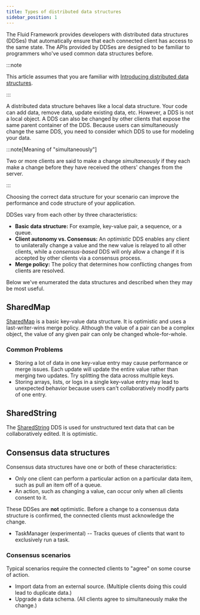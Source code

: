 ```yaml
---
title: Types of distributed data structures
sidebar_position: 1
---
```


The Fluid Framework provides developers with distributed data structures (DDSes) that automatically ensure that each
connected client has access to the same state. The APIs provided by DDSes are designed to be familiar to programmers
who've used common data structures before.

:::note

This article assumes that you are familiar with
[Introducing distributed data structures](/docs/build/dds).

:::

A distributed data structure behaves like a local data structure. Your code can add data, remove data, update existing data,
etc.
However, a DDS is not a local object.
A DDS can also be changed by other clients that expose the same parent container of the DDS.
Because users can simultaneously change the same DDS, you need to consider which DDS to use for modeling your data.

:::note[Meaning of "simultaneously"]

Two or more clients are said to make a change *simultaneously* if they each make a change before they have received the
others' changes from the server.

:::

Choosing the correct data structure for your scenario can improve the performance and code structure of your application.

DDSes vary from each other by three characteristics:

-   **Basic data structure:** For example, key-value pair, a sequence, or a queue.
-   **Client autonomy vs. Consensus:** An *optimistic* DDS enables any client to unilaterally change a value and the new
  value is relayed to all other clients, while a *consensus-based* DDS will only allow a change if it is accepted by other clients via a
  consensus process.
-   **Merge policy:** The policy that determines how conflicting changes from clients are resolved.

Below we've enumerated the data structures and described when they may be most useful.

## SharedMap

[SharedMap](./map) is a basic key-value data structure.
It is optimistic and uses a last-writer-wins merge policy.
Although the value of a pair can be a complex object, the value of any given pair can only be changed whole-for-whole.

### Common Problems

-   Storing a lot of data in one key-value entry may cause performance or merge issues.
  Each update will update the entire value rather than merging two updates.
  Try splitting the data across multiple keys.
-   Storing arrays, lists, or logs in a single key-value entry may lead to unexpected behavior because users can't collaboratively modify parts of one entry.

## SharedString

The [SharedString](./string) DDS is used for unstructured text data that can be collaboratively edited. It is optimistic.

## Consensus data structures

Consensus data structures have one or both of these characteristics:

-   Only one client can perform a particular action on a particular data item, such as pull an item off of a queue.
-   An action, such as changing a value, can occur only when all clients consent to it.

These DDSes are **not** optimistic. Before a change to a consensus data structure is confirmed, the connected clients
must acknowledge the change.

-   TaskManager (experimental) -- Tracks queues of clients that want to exclusively run a task.

### Consensus scenarios

Typical scenarios require the connected clients to "agree" on some course of action.

-   Import data from an external source. (Multiple clients doing this could lead to duplicate data.)
-   Upgrade a data schema. (All clients agree to simultaneously make the change.)
